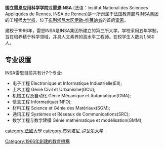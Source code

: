 {{Infobox University |
| Name = 法国国立应用科学研究院雷恩校区
| EnglishName = INSA Rennes
| SealImage =
| SealInfo = 
| Motto = 
| Established = 1966
| Type = 国立工程师大学校
| President =  Alain Jigorel
| Location = {{FRA}}[[雷恩|雷恩]]
| Campus = 
| AreaTotal = 170 000 m<sup>2</sup>
| Department = 
| Faculty = 
| Professor =
| Associate Professor = 
| Assistant Professor = 
| Lecturer = 
| Student = 1650
| Undergraduate =  1 440
| Postgraduate = 210
| Affiliations      = [[布列塔尼-卢瓦尔大学|布列塔尼-卢瓦尔大学]]
| Website = http://www.insa-rennes.fr/
|}}


'''国立雷恩应用科学学院'''或'''雷恩INSA''' (法语：Institut National des Sciences Appliquées de Rennes, INSA de Rennes)是一所隶属于[[法国教育部|法国教育部]]与[[INSA|INSA集团]]的工程师[[大学校|大学校]]，位于[[布列塔尼大区|布列塔尼大区]][[伊勒-维莱讷省|伊勒-维莱讷省]]的首府[[雷恩|雷恩]]。

建校于1966年，雷恩INSA是INSA集团所建立的第三所大学。学校采用五年学制，旨在培养精于科学领域，并具人文素养的高水平工程师。在校学生人数为1,580人。

==专业设置==

INSA雷恩目前共有计7个专业:

* 电子工程 Electronique et Informatique Industrielle(EII);
* 土木工程 Génie Civil et Urbanisme(GCU); 
* 机械工程及自动化 Génie Mécanique et Automatique(GMA); 
* 信息工程 Informatique(INFO); 
* 材料工程 Science et Génie des Matériaux(SGM);
* 通讯工程 Systèmes et Réseaux de Communications(SRC);
* 数学工程与数学建模 Génie mathématique et modélisation(GMM);

[[category:法國大學|category:法國大學]]
[[category:布列塔尼-卢瓦尔大学|category:布列塔尼-卢瓦尔大学]]
[[Category:1966年創建的教育機構|Category:1966年創建的教育機構]]
{{模板:INSA}}